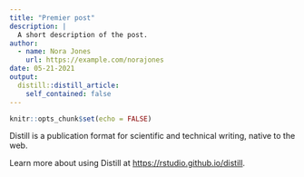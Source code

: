 ```yaml
---
title: "Premier post"
description: |
  A short description of the post.
author:
  - name: Nora Jones
    url: https://example.com/norajones
date: 05-21-2021
output:
  distill::distill_article:
    self_contained: false
---
```



```r
knitr::opts_chunk$set(echo = FALSE)
```

Distill is a publication format for scientific and technical writing, native to the web.

Learn more about using Distill at <https://rstudio.github.io/distill>.


